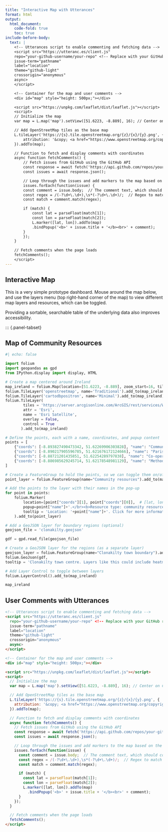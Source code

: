 ```yaml
---
title: "Interactive Map with Utterances"
format: html
output: 
  html_document:
    code-fold: true
    toc: true
include-before-body:
  text: |
    <!-- Utterances script to enable commenting and fetching data -->
    <script src="https://utteranc.es/client.js"
    repo="your-github-username/your-repo" <!-- Replace with your GitHub repo -->
    issue-term="pathname"
    label="location"
    theme="github-light"
    crossorigin="anonymous"
    async>
    </script>

    <!-- Container for the map and user comments -->
    <div id="map" style="height: 500px;"></div>

    <script src="https://unpkg.com/leaflet/dist/leaflet.js"></script>
    <script>
    // Initialize the map
    var map = L.map('map').setView([51.6223, -8.889], 16); // Center on Clonakilty

    // Add OpenStreetMap tiles as the base map
    L.tileLayer('https://{s}.tile.openstreetmap.org/{z}/{x}/{y}.png', {
        attribution: '&copy; <a href="https://www.openstreetmap.org/copyright">OpenStreetMap</a> contributors'
    }).addTo(map);

    // Function to fetch and display comments with coordinates
    async function fetchComments() {
        // Fetch issues from GitHub using the GitHub API
        const response = await fetch('https://api.github.com/repos/your-github-username/your-repo/issues?labels=location');  // Replace with your repo
        const issues = await response.json();

        // Loop through the issues and add markers to the map based on the comment body
        issues.forEach(function(issue) {
        const comment = issue.body;  // The comment text, which should contain lat, lon
        const regex = /(-?\d+\.\d+),\s*(-?\d+\.\d+)/;  // Regex to match lat, lon
        const match = comment.match(regex);

        if (match) {
            const lat = parseFloat(match[1]);
            const lon = parseFloat(match[2]);
            L.marker([lat, lon]).addTo(map)
            .bindPopup('<b>' + issue.title + '</b><br>' + comment);
        }
        });
    }

    // Fetch comments when the page loads
    fetchComments();
    </script>
---
```


## Interactive Map

This is a very simple prototype dashboard. Mouse around the map below, and use the layers menu (top right-hand corner of the map)
to view different map layers and resources, which can be toggled.

Providing a sortable, searchable table of the underlying data also improves accessibility.

::: {.panel-tabset}

## Map of Community Resources

```python
#| echo: false

import folium
import geopandas as gpd
from IPython.display import display, HTML

# Create a map centered around Ireland
map_ireland = folium.Map(location=[51.6223, -8.889], zoom_start=16, tiles=None)  # Clonakilty
folium.TileLayer('openstreetmap', name='Traditional').add_to(map_ireland)
folium.TileLayer('cartodbpositron', name='Minimal').add_to(map_ireland)
folium.TileLayer(
        tiles = 'https://server.arcgisonline.com/ArcGIS/rest/services/World_Imagery/MapServer/tile/{z}/{y}/{x}',
        attr = 'Esri',
        name = 'Esri Satellite',
        overlay = False,
        control = True
       ).add_to(map_ireland)

# Define the points, each with a name, coordinates, and popup content
points = [
    {"coords": [-8.893827490473342, 51.62269906303828], "name": "Community centre"},
    {"coords": [-8.890217905596785, 51.621676172124666], "name": "Parish hall"},
    {"coords": [-8.88721201435851, 51.62254289797838], "name": "Co-operative café"},
    {"coords": [-8.886985629245714, 51.62178548981129], "name": "Methodist hall"}
]

# Create a FeatureGroup to hold the points, so we can toggle them on/off together
point_layer = folium.FeatureGroup(name="Community resources").add_to(map_ireland)

# Add the points to the layer with their names in the pop-up
for point in points:
    folium.Marker(
        location=[point["coords"][1], point["coords"][0]],  # [lat, lon]
        popup=point["name"]+'.</br><b>Resource type: community resource.</b></br></br>More information can go here; this stays open until you exit it.',
        tooltip = 'Location: '+point["name"]+'. Click for more information',
    ).add_to(point_layer)

# Add a GeoJSON layer for boundary regions (optional)
geojson_file = 'clonakilty.geojson'

gdf = gpd.read_file(geojson_file)

# Create a GeoJSON layer for the regions (as a separate layer)
geojson_layer = folium.FeatureGroup(name="Clonakilty town boundary").add_to(map_ireland)
folium.GeoJson(gdf,
tooltip = 'Clonakilty town centre. Layers like this could include heatmaps.',).add_to(geojson_layer)

# Add Layer Control to toggle between layers
folium.LayerControl().add_to(map_ireland)

map_ireland
```

## User Comments with Utterances

```html
<!-- Utterances script to enable commenting and fetching data -->
<script src="https://utteranc.es/client.js"
  repo="your-github-username/your-repo" <!-- Replace with your GitHub repo -->
  issue-term="pathname"
  label="location"
  theme="github-light"
  crossorigin="anonymous"
  async>
</script>

<!-- Container for the map and user comments -->
<div id="map" style="height: 500px;"></div>

<script src="https://unpkg.com/leaflet/dist/leaflet.js"></script>
<script>
  // Initialize the map
  var map = L.map('map').setView([51.6223, -8.889], 16); // Center on Clonakilty

  // Add OpenStreetMap tiles as the base map
  L.tileLayer('https://{s}.tile.openstreetmap.org/{z}/{x}/{y}.png', {
    attribution: '&copy; <a href="https://www.openstreetmap.org/copyright">OpenStreetMap</a> contributors'
  }).addTo(map);

  // Function to fetch and display comments with coordinates
  async function fetchComments() {
    // Fetch issues from GitHub using the GitHub API
    const response = await fetch('https://api.github.com/repos/your-github-username/your-repo/issues?labels=location');  // Replace with your repo
    const issues = await response.json();

    // Loop through the issues and add markers to the map based on the comment body
    issues.forEach(function(issue) {
      const comment = issue.body;  // The comment text, which should contain lat, lon
      const regex = /(-?\d+\.\d+),\s*(-?\d+\.\d+)/;  // Regex to match lat, lon
      const match = comment.match(regex);

      if (match) {
        const lat = parseFloat(match[1]);
        const lon = parseFloat(match[2]);
        L.marker([lat, lon]).addTo(map)
          .bindPopup('<b>' + issue.title + '</b><br>' + comment);
      }
    });
  }

  // Fetch comments when the page loads
  fetchComments();
</script>
```